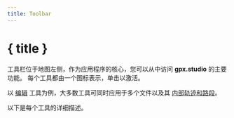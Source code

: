 ```yaml
---
title: Toolbar
---
```


<script lang="ts">

    onMount(() => {
        currentTool.set(Tool.ROUTING);
    });

    onDestroy(() => {
        currentTool.set(null);
    });
</script>

# { title }

工具栏位于地图左侧，作为应用程序的核心，您可以从中访问 **gpx.studio** 的主要功能。
每个工具都由一个图标表示，单击以激活。

<div class="flex flex-row justify-center text-foreground">
    <div>
        <Toolbar class="border rounded-md shadow-lg" />
    </div>
</div>

以 [编辑](./menu/edit) 工具为例，大多数工具可同时应用于多个文件以及其 [内部轨迹和路段](./gpx)。

以下是每个工具的详细描述。
